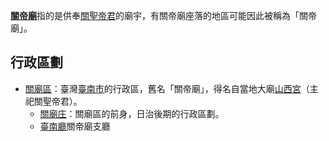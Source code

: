 {{noteTA
|1=zh-hans:庄; zh-hant:庄;
}}
'''[[關帝廟|關帝廟]]'''指的是供奉[[關聖帝君|關聖帝君]]的廟宇，有關帝廟座落的地區可能因此被稱為「關帝廟」。

== 行政區劃 ==
* [[關廟區|關廟區]]：臺灣[[臺南市|臺南市]]的行政區，舊名「關帝廟」，得名自當地大廟[[山西宮|山西宮]]（主祀關聖帝君）。
** [[關廟庄|關廟庄]]：關廟區的前身，日治後期的行政區劃。
** [[臺南廳|臺南廳]]關帝廟支廳

{{消歧義|cat=三字消歧義}}